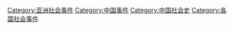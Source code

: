 [[Category:亚洲社会事件|Category:亚洲社会事件]]
[[Category:中国事件|Category:中国事件]]
[[Category:中国社会史|Category:中国社会史]]
[[Category:各国社会事件|Category:各国社会事件]]